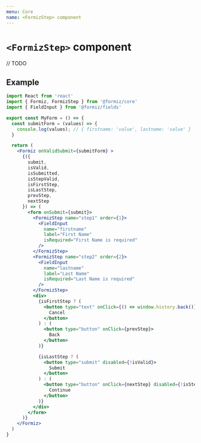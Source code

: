 ```yaml
---
menu: Core
name: <FormizStep> component
---
```


# `<FormizStep>` component

// TODO

## Example

```jsx
import React from 'react'
import { Formiz, FormizStep } from '@formiz/core'
import { FieldInput } from '@formiz/fields'

export const MyForm = () => {
  const submitForm = (values) => {
    console.log(values); // { firstname: 'value', lastname: 'value' }
  }

  return (
    <Formiz onValidSubmit={submitForm} >
      {({
        submit,
        isValid,
        isSubmitted,
        isStepValid,
        isFirstStep,
        isLastStep,
        prevStep,
        nextStep
      }) => (
        <form onSubmit={submit}>
          <FormizStep name="step1" order={1}>
            <FieldInput
              name="firstname"
              label="First Name"
              isRequired="First Name is required"
            />
          </FormizStep>
          <FormizStep name="step2" order={2}>
            <FieldInput
              name="lastname"
              label="Last Name"
              isRequired="Last Name is required"
            />
          </FormizStep>
          <div>
            {isFirstStep ? (
              <button type="text" onClick={() => window.history.back()}>
                Cancel
              </button>
            ) : (
              <button type="button" onClick={prevStep}>
                Back
              </button>
            )}

            {isLastStep ? (
              <button type="submit" disabled={!isValid}>
                Submit
              </button>
            ) : (
              <button type="button" onClick={nextStep} disabled={!isStepValid}>
                Continue
              </button>
            )}
          </div>
        </form>
      )}
    </Formiz>
  )
}
```
